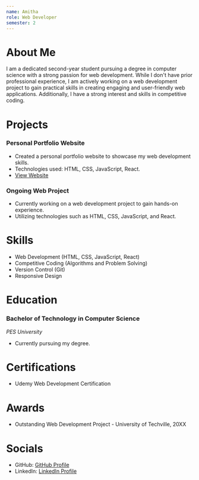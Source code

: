 ```yaml
---
name: Amitha
role: Web Developer
semester: 2
---
```


# About Me

I am a dedicated second-year student pursuing a degree in computer science with a strong passion for web development. While I don't have prior professional experience, I am actively working on a web development project to gain practical skills in creating engaging and user-friendly web applications. Additionally, I have a strong interest and skills in competitive coding.

# Projects

### **Personal Portfolio Website**
- Created a personal portfolio website to showcase my web development skills.
- Technologies used: HTML, CSS, JavaScript, React.
- [View Website](https://www.your-portfolio-website.com)

### **Ongoing Web Project**
- Currently working on a web development project to gain hands-on experience.
- Utilizing technologies such as HTML, CSS, JavaScript, and React.

# Skills

- Web Development (HTML, CSS, JavaScript, React)
- Competitive Coding (Algorithms and Problem Solving)
- Version Control (Git)
- Responsive Design

# Education

### Bachelor of Technology in Computer Science
_PES University_
- Currently pursuing my degree.

# Certifications

- Udemy Web Development Certification

# Awards

- Outstanding Web Development Project - University of Techville, 20XX

# Socials

- GitHub: [GitHub Profile](https://github.com/your-username)
- LinkedIn: [LinkedIn Profile](https://www.linkedin.com/in/your-username)
